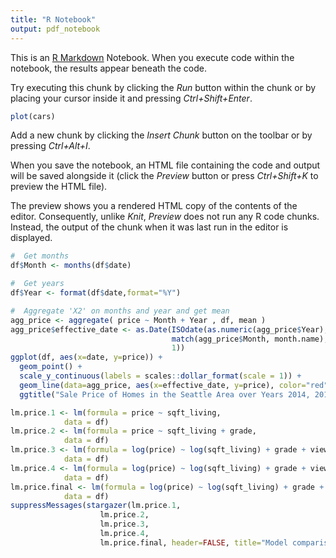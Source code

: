 ```yaml
---
title: "R Notebook"
output: pdf_notebook
---
```


This is an [R Markdown](http://rmarkdown.rstudio.com) Notebook. When you execute code within the notebook, the results appear beneath the code. 

Try executing this chunk by clicking the *Run* button within the chunk or by placing your cursor inside it and pressing *Ctrl+Shift+Enter*. 

```r
plot(cars)
```

Add a new chunk by clicking the *Insert Chunk* button on the toolbar or by pressing *Ctrl+Alt+I*.

When you save the notebook, an HTML file containing the code and output will be saved alongside it (click the *Preview* button or press *Ctrl+Shift+K* to preview the HTML file).

The preview shows you a rendered HTML copy of the contents of the editor. Consequently, unlike *Knit*, *Preview* does not run any R code chunks. Instead, the output of the chunk when it was last run in the editor is displayed.

```r
#  Get months
df$Month <- months(df$date)

#  Get years
df$Year <- format(df$date,format="%Y")

#  Aggregate 'X2' on months and year and get mean
agg_price <- aggregate( price ~ Month + Year , df, mean )
agg_price$effective_date <- as.Date(ISOdate(as.numeric(agg_price$Year), 
                                    match(agg_price$Month, month.name),
                                    1))
ggplot(df, aes(x=date, y=price)) +
  geom_point() +
  scale_y_continuous(labels = scales::dollar_format(scale = 1)) +
  geom_line(data=agg_price, aes(x=effective_date, y=price), color="red", size=2) +
  ggtitle("Sale Price of Homes in the Seattle Area over Years 2014, 2015")
```
```r
lm.price.1 <- lm(formula = price ~ sqft_living, 
            data = df)
lm.price.2 <- lm(formula = price ~ sqft_living + grade, 
            data = df)
lm.price.3 <- lm(formula = log(price) ~ log(sqft_living) + grade + view, 
            data = df)
lm.price.4 <- lm(formula = log(price) ~ log(sqft_living) + grade + view + yr_built, 
            data = df)
lm.price.final <- lm(formula = log(price) ~ log(sqft_living) + grade + view + yr_built + has_basement, 
            data = df)
suppressMessages(stargazer(lm.price.1, 
                    lm.price.2, 
                    lm.price.3, 
                    lm.price.4, 
                    lm.price.final, header=FALSE, title="Model comparison"))
```